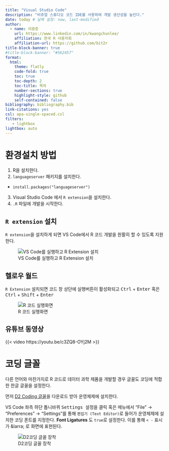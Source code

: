 ```yaml
---
title: "Visual Studio Code"
description: "비쥬얼 스튜디오 코드 IDE를 사용하여 개발 생산성을 높인다."
date: today # 날짜 설정: now, last-modified
author:
  - name: 이광춘
    url: https://www.linkedin.com/in/kwangchunlee/
    affiliation: 한국 R 사용자회
    affiliation-url: https://github.com/bit2r
title-block-banner: true
#title-block-banner: "#562457"
format:
  html:
    theme: flatly
    code-fold: true
    toc: true
    toc-depth: 2
    toc-title: 목차
    number-sections: true
    highlight-style: github    
    self-contained: false
bibliography: bibliography.bib
link-citations: yes
csl: apa-single-spaced.csl
filters:
   - lightbox
lightbox: auto
---
```


# 환경설치 방법

1. R을 설치한다.
2. `languageserver` 패키지를 설치한다.
  - `install.packages("languageserver")`
3. Visual Studio Code 에서 `R extension`을 설치한다.
4. `.R` 파일에 개발을 시작한다.


## `R extension` 설치

`R extension`을 설치하게 되면 VS Code에서 R 코드 개발을 원활히 할 수 있도록 지원한다. 


![VS Code를 실행하고 R Extension 설치](fig/vscode_R_extension.png)

## 헬로우 월드

`R Extension` 설치되면 코드 창 상단에 실행버튼이 활성화되고 <kbd>Ctrl</kbd> + <kbd>Enter</kbd> 혹은 
<kbd>Ctrl</kbd> + <kbd>Shift</kbd> + <kbd>Enter</kbd>


![R 코드 실행화면](fig/vscode_helloworld.png)


## 유튜브 동영상

{{< video https://youtu.be/c3ZQ8-OYj2M >}}


# 코딩 글꼴

다른 언어와 마찬가지로 R 코드로 데이터 과학 제품을 개발할 경우 글꼴도 코딩에 적합한 한글 글꼴을 설정한다.

먼저 [D2 Coding 글꼴](https://github.com/naver/d2codingfont)을 다운로드 받아 운영체제에 설치한다.

VS Code 좌측 하단 톱니바퀴 <kbd> Settings </kbd> 설정을 클릭 혹은 메뉴에서 "File" &rarr; "Preferences" &rarr; "Settings"를 통해 `편집기 (Text Editor)`로 들어가 운영체제에 설치한 코딩 폰트를 지정한다. **Font Ligatures** 도 `true`로 설정한다. 이를 통해 `< -` 표시가 &larra; 로 화면에 표현된다.

![D2코딩 글꼴 장착](fig/vscode_font.png)

